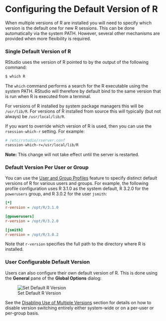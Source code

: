 # Configuring the Default Version of R

When multiple versions of R are installed you will need to specify which version
is the default one for new R sessions. This can be done automatically via the
system PATH. However, several other mechanisms are provided when more flexibility
is required.

### Single Default Version of R

RStudio uses the version of R pointed to by the output of the following command:

```bash
$ which R
```

The `which` command performs a search for the R executable using the system PATH. RStudio will therefore by default bind to the same version that is run when R is executed from a terminal.

For versions of R installed by system package managers this will be `/usr/lib/R`. For versions of R installed from source this will typically (but not always) be `/usr/local/lib/R`.

If you want to override which version of R is used, then you can use the `rsession-which-r` setting. For example:



```bash
# /etc/rstudio/rserver.conf
rsession-which-r=/usr/local/lib/R
```

**Note:** This change will not take effect until the server is restarted. 

### Default Version Per User or Group

You can use the [User and Group Profiles](../r_sessions/user_and_group_profiles.html) feature to specify distinct default versions of R for various users and groups. For example, the following profile configuration uses R 3.1.0 as the system default, R 3.2.0 for the `powerusers` group, and R 3.0.2 for the user `jsmith`:

```ini
[*]
r-version = /opt/R/3.1.0

[@powerusers]
r-version = /opt/R/3.2.0

[jsmith]
r-version = /opt/R/3.0.2
```

Note that `r-version` specifies the full path to the directory where R is installed.

### User Configurable Default Version

Users can also configure their own default version of R. This is done using the **General** pane of the **Global Options** dialog:

![Set Default R Version](../images/SetDefaultRVersion.png)

See the [Disabling Use of Multiple Versions](using_multiple_versions_of_r.qmd#disabling-use-of-multiple-versions) section for details on how to disable version switching entirely either system-wide or on a per-user or per-group basis.

